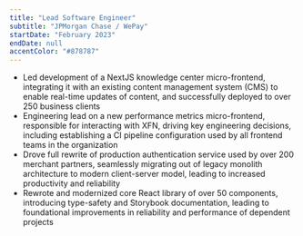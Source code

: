 ```yaml
---
title: "Lead Software Engineer"
subtitle: "JPMorgan Chase / WePay"
startDate: "February 2023"
endDate: null
accentColor: "#878787"
---
```


* Led development of a NextJS knowledge center micro-frontend, integrating it
with an existing content management system (CMS) to enable real-time updates of
content, and successfully deployed to over 250 business clients
* Engineering lead on a new performance metrics micro-frontend, responsible for
interacting with XFN, driving key engineering decisions, including establishing
a CI pipeline configuration used by all frontend teams in the organization
* Drove full rewrite of production authentication service used by over 200
merchant partners, seamlessly migrating out of legacy monolith architecture to
modern client-server model, leading to increased productivity and reliability
* Rewrote and modernized core React library of over 50 components, introducing
type-safety and Storybook documentation, leading to foundational improvements in
reliability and performance of dependent projects